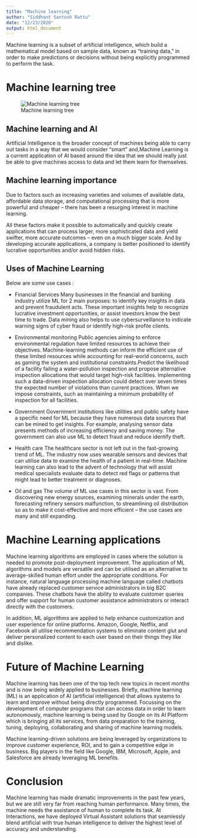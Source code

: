 ```yaml
---
title: "Machine learning"
author: "Siddhant Santosh Rattu"
date: "12/23/2020"
output: html_document
---
```



Machine learning is a subset of artificial intelligence, which build a mathematical model based on sample data, known as “training data,” in order to make predictions or decisions without being explicitly programmed to perform the task.


# Machine learning tree

![Machine learning tree](https://media.springernature.com/lw785/springer-static/image/chp%3A10.1007%2F978-981-15-2770-8_6/MediaObjects/492994_1_En_6_Fig1_HTML.png)



## Machine learning and AI 

Artificial Intelligence is the broader concept of machines being able to carry out tasks in a way that we would consider “smart” and,Machine Learning is a current application of AI based around the idea that we should really just be able to give machines access to data and let them learn for themselves.



## Machine learning importance

Due to factors such as increasing varieties and volumes of available data, affordable data storage, and computational processing that is more powerful and cheaper – there has been a resurging interest in machine learning.

All these factors make it possible to automatically and quickly create applications that can process larger, more sophisticated data and yield swifter, more accurate outcomes – even on a much bigger scale. And by developing accurate applications, a company is better positioned to identify lucrative opportunities and/or avoid hidden risks.


## Uses of Machine Learning

Below are some use cases :

- Financial Services
Many businesses in the financial and banking industry utilize ML for 2 main purposes: to identify key insights in data and prevent fraudulent acts. These important insights help to recognize lucrative investment opportunities, or assist investors know the best time to trade. Data mining also helps to use cybersurveillance to indicate  warning signs of cyber fraud or identify high-risk profile clients.


- Environmental monitoring
Public agencies aiming to enforce environmental regulation have limited resources to achieve their objectives. Machine-learning methods can inform the efficient use of these limited resources while accounting for real-world concerns, such as gaming the system and institutional constraints.Predict the likelihood of a facility failing a water-pollution inspection and propose alternative inspection allocations that would target high-risk facilities. Implementing such a data-driven inspection allocation could detect over seven times the expected number of violations than current practices. When we impose constraints, such as maintaining a minimum probability of inspection for all facilities.




- Government
Government institutions like utilities and public safety have a specific need for ML because they have numerous data sources that can be mined to get insights. For example, analysing sensor data presents methods of increasing efficiency and saving money. The government can also use ML to detect fraud and reduce identify theft.

- Health care
The healthcare sector is not left out in the fast-growing trend of ML. The industry now uses wearable sensors and devices that can utilise data to examine the health of a patient in real-time. Machine learning can also lead to the advent of technology that will assist medical specialists evaluate data to detect red flags or patterns that might lead to better treatment or diagnoses.

- Oil and gas
The volume of ML use cases in this sector is vast. From discovering new energy sources, examining minerals under the earth, forecasting refinery sensors malfunction, to streamlining oil distribution so as to make it cost-effective and more efficient – the use cases are many and still expanding.

# Machine Learning applications

Machine learning algorithms are employed in cases where the solution is needed to promote post-deployment improvement. The application of ML algorithms and models are versatile and can be utilised as an alternative to average-skilled human effort under the appropriate conditions. For instance, natural language processing machine language called chatbots have already replaced customer service administrators in big B2C companies. These chatbots have the ability to evaluate customer queries and offer support for human customer assistance administrators or interact directly with the customers.

In addition, ML algorithms are applied to help enhance customization and user experience for online platforms. Amazon, Google, Netflix, and Facebook all utilise recommendation systems to eliminate content glut and deliver personalized content to each user based on their things they like and dislike.

# Future of Machine Learning

Machine learning has been one of the top tech new topics in recent months and is now being widely applied to businesses. Briefly, machine learning (ML) is an application of AI (artificial intelligence) that allows systems to learn and improve without being directly programmed. Focussing on the development of computer programs that can access data in order to learn autonomously, machine learning is being used by Google on its AI Platform which is bringing all its services, from data preparation to the training, tuning, deploying, collaborating and sharing of machine learning models.

Machine learning-driven solutions are being leveraged by organizations to improve customer experience, ROI, and to gain a competitive edge in business. Big players in the field like Google, IBM, Microsoft, Apple, and Salesforce are already leveraging ML benefits.

# Conclusion

Machine learning has made dramatic improvements in the past few years, but we are still very far from reaching human performance. Many times, the machine needs the assistance of human to complete its task. At Interactions, we have deployed Virtual Assistant solutions that seamlessly blend artificial with true human intelligence to deliver the highest level of accuracy and understanding.



